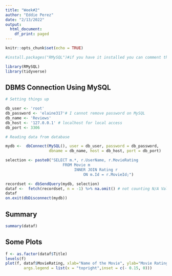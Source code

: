 ```yaml
---
title: "Week#2"
author: "Eddie Perez"
date: "2/13/2022"
output:
  html_document:
    df_print: paged
---
```


```r
knitr::opts_chunk$set(echo = TRUE)

#install.packages("RMySQL")#if you have it installed you can comment this line

library(RMySQL)
library(tidyverse)
```

## DBMS Connection Using MySQL


```r
# Setting things up

db_user <- 'root'
db_password <- 'elaine317'# I cannot remove password on MySQL
db_name <- 'Reviews'
db_host <- '127.0.0.1' # localhost for local access
db_port <- 3306

# Reading data from database

mydb <-  dbConnect(MySQL(), user = db_user, password = db_password,
                   dbname = db_name, host = db_host, port = db_port)

selection <- paste0("SELECT m.*, r.UserName, r.MovieRating 
	                     FROM Movie m 
		                      INNER JOIN Rating r 
			                      ON m.Id = r.MovieId;")

recordset <- dbSendQuery(mydb, selection)
dataf <-  fetch(recordset, n = -1) %>% na.omit() # not counting N/A Values if we had any
dataf
on.exit(dbDisconnect(mydb))
```

## Summary

```r
summary(dataf)
```

## Some Plots

```r
f <- as.factor(dataf$Title)
levels(f)
plot(f, dataf$MovieRating, xlab="Name of the Movie", ylab="Movie Rating", legend.text = TRUE, 
        args.legend = list(x = "topright",inset = c(- 0.15, 0)))
```



